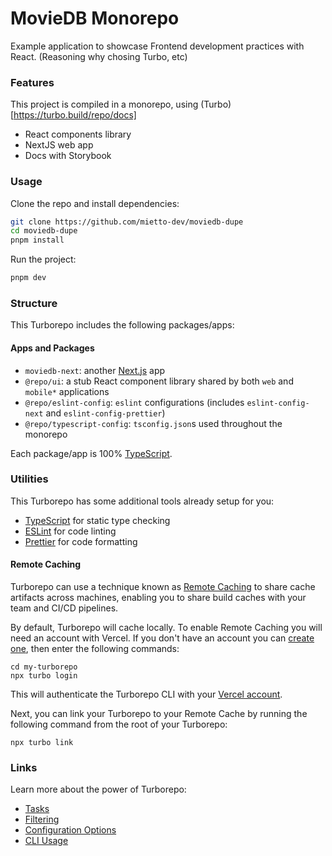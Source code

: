 # MovieDB Monorepo

Example application to showcase Frontend development practices with React.
(Reasoning why chosing Turbo, etc)

### Features

This project is compiled in a monorepo, using (Turbo)[https://turbo.build/repo/docs]

- React components library
- NextJS web app
- Docs with Storybook

### Usage

Clone the repo and install dependencies:

```sh
git clone https://github.com/mietto-dev/moviedb-dupe
cd moviedb-dupe
pnpm install
```

Run the project:

```sh
pnpm dev
```

### Structure

This Turborepo includes the following packages/apps:

#### Apps and Packages

- `moviedb-next`: another [Next.js](https://nextjs.org/) app
- `@repo/ui`: a stub React component library shared by both `web` and `mobile*` applications
- `@repo/eslint-config`: `eslint` configurations (includes `eslint-config-next` and `eslint-config-prettier`)
- `@repo/typescript-config`: `tsconfig.json`s used throughout the monorepo

Each package/app is 100% [TypeScript](https://www.typescriptlang.org/).

### Utilities

This Turborepo has some additional tools already setup for you:

- [TypeScript](https://www.typescriptlang.org/) for static type checking
- [ESLint](https://eslint.org/) for code linting
- [Prettier](https://prettier.io) for code formatting

#### Remote Caching

Turborepo can use a technique known as [Remote Caching](https://turbo.build/repo/docs/core-concepts/remote-caching) to share cache artifacts across machines, enabling you to share build caches with your team and CI/CD pipelines.

By default, Turborepo will cache locally. To enable Remote Caching you will need an account with Vercel. If you don't have an account you can [create one](https://vercel.com/signup), then enter the following commands:

```
cd my-turborepo
npx turbo login
```

This will authenticate the Turborepo CLI with your [Vercel account](https://vercel.com/docs/concepts/personal-accounts/overview).

Next, you can link your Turborepo to your Remote Cache by running the following command from the root of your Turborepo:

```
npx turbo link
```

### Links

Learn more about the power of Turborepo:

- [Tasks](https://turapps/webtps://turbo.build/repo/docs/core-concepts/remote-caching)
- [Filtering](https://turbo.build/repo/docs/core-concepts/monorepos/filtering)
- [Configuration Options](https://turbo.build/repo/docs/reference/configuration)
- [CLI Usage](https://turbo.build/repo/docs/reference/command-line-reference)

